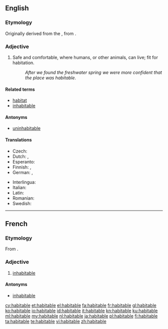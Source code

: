 ==English==

===Etymology===
Originally derived from the {{etyl|la}} {{term|habitabilis|habitābilis|habitable|lang=la}}, from {{term|habito|habitō|dwell, live|lang=la}}.

===Adjective===
{{en-adj}}

# Safe and comfortable, where humans, or other animals, can live; fit for habitation.
#: ''After we found the freshwater spring we were more confident that the place was habitable''.

====Related terms====
* [[habitat]]
* [[inhabitable]]

====Antonyms====
* [[uninhabitable]]

====Translations====
{{trans-top|where humans or other animals can live}}
* Czech: {{t-|cs|obyvatelný}}
* Dutch: {{t+|nl|bewoonbaar}}, {{t+|nl|bewoonbare}}
* Esperanto: {{t-|eo|enloĝebla}}
* Finnish: {{t-|fi|asuttava}}, {{t-|fi|asuinkelpoinen}}
* German: {{t+|de|bewohnbar}}, {{t+|de|habitabel}}
{{trans-mid}}
* Interlingua: {{t-|ia|habitabile}}
* Italian: {{t+|it|abitabile}}
* Latin: {{t-|la|habitabilis}}
* Romanian: {{t-|ro|locuibil}}
* Swedish: {{t+|sv|beboelig}}
{{trans-bottom}}

----

==French==

===Etymology===
From {{etyl|la|fr}} {{term|habitabilis|lang=la}}.

===Adjective===
{{fr-adj-mf}}

# [[inhabitable]]

====Antonyms====
* [[inhabitable]]

[[cy:habitable]]
[[et:habitable]]
[[el:habitable]]
[[fa:habitable]]
[[fr:habitable]]
[[gl:habitable]]
[[ko:habitable]]
[[io:habitable]]
[[id:habitable]]
[[it:habitable]]
[[kn:habitable]]
[[ku:habitable]]
[[ml:habitable]]
[[my:habitable]]
[[nl:habitable]]
[[ja:habitable]]
[[pl:habitable]]
[[fi:habitable]]
[[ta:habitable]]
[[te:habitable]]
[[vi:habitable]]
[[zh:habitable]]